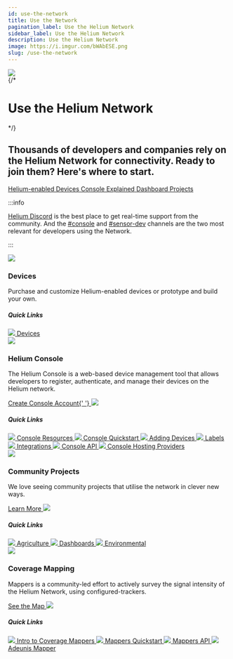 ```yaml
---
id: use-the-network
title: Use the Network
pagination_label: Use the Helium Network
sidebar_label: Use the Helium Network
description: Use the Helium Network
image: https://i.imgur.com/bWAbESE.png
slug: /use-the-network
---
```



<div class="container" style={{ padding: 0, marginBottom: 60 }}>
  <div class="row">
    <div class="col col--12">
      <div class="flex" style={{ border: 'none' }}>
        <img className="headericon" src={useBaseUrl('img/use-the-network/useheader.png')} />
        <div className="headertext">
          {/* <h1 style={{ marginTop: 0 }}>Use the Helium Network</h1> */}
          <h2 className="subtitle">
            Thousands of developers and companies rely on the Helium Network for connectivity. Ready
            to join them? Here's where to start.
          </h2>
          <div>
            <a href="/use-the-network/devices/ready-to-use/">
              <span class="badge badge--secondary">Helium-enabled Devices</span>
            </a>
            <a href="/use-the-network/console/quickstart">
              <span class="badge badge--secondary">Console Explained</span>
            </a>
            <a href="/use-the-network/community-projects#dashboards">
              <span class="badge badge--secondary">Dashboard Projects</span>
            </a>
          </div>
        </div>
      </div>
    </div>
  </div>
</div>

<div style={{padding: '0px 0 50px'}}>

:::info

[Helium Discord](https://discord.gg/helium) is the best place to get real-time support from the
community. And the [#console](discord://discord.com/channels/404106811252408320/730245319882965093)
and [#sensor-dev](discord://discord.com/channels/404106811252408320/730246602861838467) channels are
the two most relevant for developers using the Network.

:::

</div>

<div class="container" style={{ padding: 0 }}>
  <div class="row">
    <div class="col col--6" style={{ marginBottom: 100 }}>
      <img
        className="homeicon"
        style={{ maxWidth: 85 }}
        src={useBaseUrl('img/use-the-network/use1.svg')}
      />
      <h3>Devices</h3>
      <p className="podtext">
        Purchase and customize Helium-enabled devices or prototype and build your own.
      </p>
      <h5>Quick Links</h5>
      <a className="block" href="/use-the-network/devices/">
        <img className="docicon" src={useBaseUrl('img/icons/docicon.svg')} /> Devices
      </a>
    </div>
    <div class="col col--6 " style={{ marginBottom: 100 }}>
      <img
        className="homeicon"
        style={{ maxWidth: 85 }}
        src={useBaseUrl('img/use-the-network/use2.svg')}
      />
      <h3>Helium Console</h3>
      <p className="podtext">
        The Helium Console is a web-based device management tool that allows developers to register,
        authenticate, and manage their devices on the Helium network.
      </p>
      <a href="https://console.helium.com">
        Create Console Account{' '}
        <img className="quicklinkarrow" src={useBaseUrl('img/icons/linkarrow.svg')} />
      </a>
      <h5>Quick Links</h5>
      <a className="block" href="/use-the-network/console">
        <img className="docicon" src={useBaseUrl('img/icons/docicon.svg')} /> Console Resources
      </a>
      <a className="block" href="/use-the-network/console/quickstart">
        <img className="docicon" src={useBaseUrl('img/icons/docicon.svg')} /> Console Quickstart
      </a>
      <a className="block" href="/use-the-network/console/adding-devices">
        <img className="docicon" src={useBaseUrl('img/icons/docicon.svg')} /> Adding Devices
      </a>
      <a className="block" href="/use-the-network/console/labels">
        <img className="docicon" src={useBaseUrl('img/icons/docicon.svg')} /> Labels
      </a>
      <a className="block" href="/use-the-network/console/integrations">
        <img className="docicon" src={useBaseUrl('img/icons/docicon.svg')} /> Integrations
      </a>
      <a className="block" href="/use-the-network/console/api">
        <img className="docicon" src={useBaseUrl('img/icons/docicon.svg')} /> Console API
      </a>
      <a className="block" href="/use-the-network/console/hosting-providers">
        <img className="docicon" src={useBaseUrl('img/icons/docicon.svg')} /> Console Hosting
        Providers
      </a>
    </div>
    <div class="col col--6" style={{ marginBottom: 100 }}>
      <img
        className="homeicon"
        style={{ maxWidth: 85 }}
        src={useBaseUrl('img/use-the-network/use3.svg')}
      />
      <h3>Community Projects</h3>
      <p className="podtext">
        We love seeing community projects that utilise the network in clever new ways.
      </p>
      <a href="/use-the-network/community-projects">
        Learn More <img className="linkarrow" src={useBaseUrl('img/icons/linkarrow.svg')} />
      </a>
      <h5>Quick Links</h5>
      <a className="block" href="/use-the-network/community-projects#agricultural">
        <img className="docicon" src={useBaseUrl('img/icons/docicon.svg')} /> Agriculture
      </a>
      <a className="block" href="/use-the-network/community-projects#dashboards">
        <img className="docicon" src={useBaseUrl('img/icons/docicon.svg')} /> Dashboards
      </a>
      <a className="block" href="/use-the-network/community-projects#environmental">
        <img className="docicon" src={useBaseUrl('img/icons/docicon.svg')} /> Environmental
      </a>
    </div>
    <div class="col col--6" style={{ marginBottom: 100 }}>
      <img
        className="homeicon"
        style={{ maxWidth: 85 }}
        src={useBaseUrl('img/use-the-network/use4.svg')}
      />
      <h3>Coverage Mapping</h3>
      <p className="podtext">
        Mappers is a community-led effort to actively survey the signal intensity of the Helium
        Network, using configured-trackers.
      </p>
      <a href="https://mappers.helium.com">
        See the Map <img className="quicklinkarrow" src={useBaseUrl('img/icons/linkarrow.svg')} />
      </a>
      <h5>Quick Links</h5>
      <a className="block" href="/use-the-network/coverage-mapping">
        <img className="docicon" src={useBaseUrl('img/icons/docicon.svg')} /> Intro to Coverage
        Mappers
      </a>
      <a className="block" href="/use-the-network/coverage-mapping/mappers-quickstart">
        <img className="docicon" src={useBaseUrl('img/icons/docicon.svg')} /> Mappers Quickstart
      </a>
      <a className="block" href="/use-the-network/coverage-mapping/mappers-api">
        <img className="docicon" src={useBaseUrl('img/icons/docicon.svg')} /> Mappers API
      </a>
      <a className="block" href="/use-the-network/coverage-mapping/adeunis-mapper">
        <img className="docicon" src={useBaseUrl('img/icons/docicon.svg')} /> Adeunis Mapper
      </a>
    </div>
  </div>
</div>
